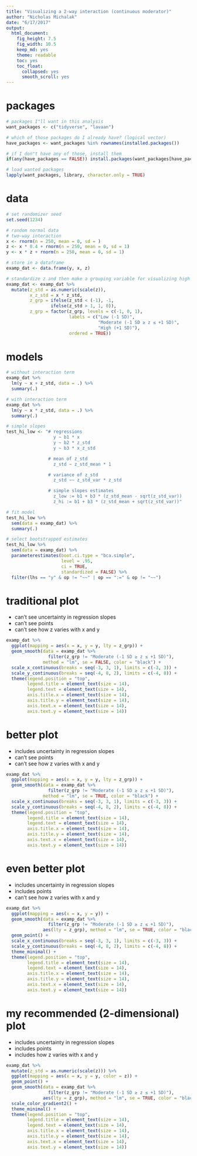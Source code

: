 ```yaml
---
title: "Visualizing a 2-way interaction (continuous moderator)"
author: "Nicholas Michalak"
date: "6/17/2017"
output: 
  html_document: 
    fig_height: 7.5
    fig_width: 10.5
    keep_md: yes
    theme: readable
    toc: yes
    toc_float:
      collapsed: yes
      smooth_scroll: yes
---
```


# packages

```r
# packages I"ll want in this analysis
want_packages <- c("tidyverse", "lavaan")

# which of those packages do I already have? (logical vector)
have_packages <- want_packages %in% rownames(installed.packages())

# if I don"t have any of those, install them
if(any(have_packages == FALSE)) install.packages(want_packages[have_packages == FALSE])

# load wanted packages
lapply(want_packages, library, character.only = TRUE)
```

# data

```r
# set randomizer seed
set.seed(1234)

# random normal data
# two-way interaction
x <- rnorm(n = 250, mean = 0, sd = )
z <- x * 0.4 + rnorm(n = 250, mean = 0, sd = 1)
y <- x * z + rnorm(n = 250, mean = 0, sd = 1)

# store in a dataframe
examp_dat <- data.frame(y, x, z)

# standardize z and then make a grouping variable for visualizing high and low z (standardized)
examp_dat <- examp_dat %>%
  mutate(z_std = as.numeric(scale(z)),
         x_z_std = x * z_std,
         z_grp = ifelse(z_std < (-1), -1,
                 ifelse(z_std > 1, 1, 0)),
         z_grp = factor(z_grp, levels = c(-1, 0, 1),
                        labels = c("Low (-1 SD)",
                                   "Moderate (-1 SD ≥ z ≤ +1 SD)",
                                   "High (+1 SD)"),
                        ordered = TRUE))
```

# models

```r

# without interaction term
examp_dat %>%
  lm(y ~ x + z_std, data = .) %>%
  summary(.)

# with interaction term
examp_dat %>%
  lm(y ~ x * z_std, data = .) %>%
  summary(.)

# simple slopes
test_hi_low <- "# regressions
                  y ~ b1 * x
                  y ~ b2 * z_std
                  y ~ b3 * x_z_std

                # mean of z_std
                  z_std ~ z_std_mean * 1

                # variance of z_std
                  z_std ~~ z_std_var * z_std

                # simple slopes estimates
                  z_low := b1 + b3 * (z_std_mean - sqrt(z_std_var))
                  z_hi := b1 + b3 * (z_std_mean + sqrt(z_std_var))"

# fit model
test_hi_low %>%
  sem(data = examp_dat) %>%
  summary(.)

# select bootstrapped estimates
test_hi_low %>%
  sem(data = examp_dat) %>%
  parameterestimates(boot.ci.type = "bca.simple",
                     level = .95,
                     ci = TRUE,
                     standardized = FALSE) %>%
  filter(lhs == "y" & op != "~~" | op == ":=" & op != "~~")

```

# traditional plot
* can't see uncertainty in regression slopes
* can't see points
* can't see how z varies with x and y

```r
examp_dat %>%
  ggplot(mapping = aes(x = x, y = y, lty = z_grp)) +
  geom_smooth(data = examp_dat %>%
                filter(z_grp != "Moderate (-1 SD ≥ z ≤ +1 SD)"),
              method = "lm", se = FALSE, color = "black") +
  scale_x_continuous(breaks = seq(-3, 3, 1), limits = c(-3, 3)) +
  scale_y_continuous(breaks = seq(-4, 8, 2), limits = c(-4, 8)) +
  theme(legend.position = "top",
        legend.title = element_text(size = 14),
        legend.text = element_text(size = 14),
        axis.title.x = element_text(size = 14),
        axis.title.y = element_text(size = 14),
        axis.text.x = element_text(size = 14),
        axis.text.y = element_text(size = 14))
```

# better plot
* includes uncertainty in regression slopes
* can't see points
* can't see how z varies with x and y

```r
examp_dat %>%
  ggplot(mapping = aes(x = x, y = y, lty = z_grp)) +
  geom_smooth(data = examp_dat %>%
                filter(z_grp != "Moderate (-1 SD ≥ z ≤ +1 SD)"),
              method = "lm", se = TRUE, color = "black") +
  scale_x_continuous(breaks = seq(-3, 3, 1), limits = c(-3, 3)) +
  scale_y_continuous(breaks = seq(-4, 8, 2), limits = c(-4, 8)) +
  theme(legend.position = "top",
        legend.title = element_text(size = 14),
        legend.text = element_text(size = 14),
        axis.title.x = element_text(size = 14),
        axis.title.y = element_text(size = 14),
        axis.text.x = element_text(size = 14),
        axis.text.y = element_text(size = 14))
```

# even better plot
* includes uncertainty in regression slopes
* includes points
* can't see how z varies with x and y

```r
examp_dat %>%
  ggplot(mapping = aes(x = x, y = y)) +
  geom_smooth(data = examp_dat %>%
                filter(z_grp != "Moderate (-1 SD ≥ z ≤ +1 SD)"),
              aes(lty = z_grp), method = "lm", se = TRUE, color = "black") +
  geom_point() +
  scale_x_continuous(breaks = seq(-3, 3, 1), limits = c(-3, 3)) +
  scale_y_continuous(breaks = seq(-4, 8, 2), limits = c(-4, 8)) +
  theme_minimal() +
  theme(legend.position = "top",
        legend.title = element_text(size = 14),
        legend.text = element_text(size = 14),
        axis.title.x = element_text(size = 14),
        axis.title.y = element_text(size = 14),
        axis.text.x = element_text(size = 14),
        axis.text.y = element_text(size = 14))
```

# my recommended (2-dimensional) plot
* includes uncertainty in regression slopes
* includes points
* includes how z varies with x and y

```r
examp_dat %>%
  mutate(z_std = as.numeric(scale(z))) %>%
  ggplot(mapping = aes(x = x, y = y, color = z)) +
  geom_point() +
  geom_smooth(data = examp_dat %>%
                filter(z_grp != "Moderate (-1 SD ≥ z ≤ +1 SD)"),
              aes(lty = z_grp), method = "lm", se = TRUE, color = "black") +
  scale_color_gradient2() +
  theme_minimal() +
  theme(legend.position = "top",
        legend.title = element_text(size = 14),
        legend.text = element_text(size = 14),
        axis.title.x = element_text(size = 14),
        axis.title.y = element_text(size = 14),
        axis.text.x = element_text(size = 14),
        axis.text.y = element_text(size = 14))
```
